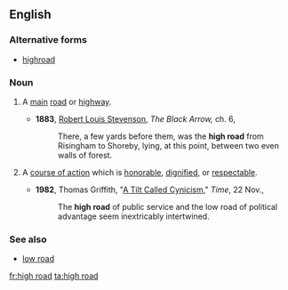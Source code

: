 ==English==

===Alternative forms===
* [[highroad]]

===Noun===
{{en-noun|sg=[[high]] [[road]]}}

# {{chiefly|British}} A [[main]] [[road]] or [[highway]].
#*'''1883''', [[w:Robert_Louis_Stevenson|Robert Louis Stevenson]], ''The Black Arrow,'' ch. 6,
#*:There, a few yards before them, was the '''high road''' from Risingham to Shoreby, lying, at this point, between two even walls of forest.
# {{idiomatic}} A [[course of action]] which is [[honorable]], [[dignified]], or [[respectable]].
#*'''1982''', Thomas Griffith, "[http://www.time.com/time/magazine/article/0,9171,955047,00.html A Tilt Called Cynicism]," ''Time'', 22 Nov.,
#*:The '''high road''' of public service and the low road of political advantage seem inextricably intertwined.

===See also===
* [[low road]]

[[fr:high road]]
[[ta:high road]]